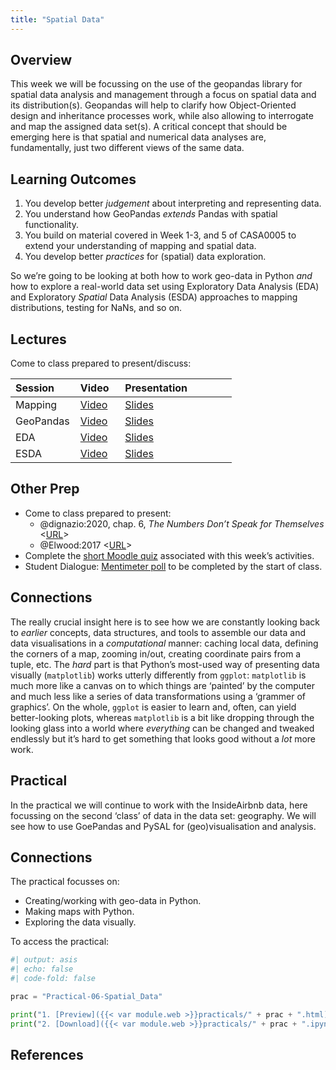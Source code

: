 ```yaml
---
title: "Spatial Data"
---
```


## Overview

This week we will be focussing on the use of the geopandas library for spatial data analysis and management through a focus on spatial data and its distribution(s). Geopandas will help to clarify how Object-Oriented design and inheritance processes work, while also allowing to interrogate and map the assigned data set(s). A critical concept that should be emerging here is that spatial and numerical data analyses are, fundamentally, just two different views of the same data. 

::: {.callout-important}
## Learning Outcomes

1. You develop better *judgement* about interpreting and representing data.
2. You understand how GeoPandas *extends* Pandas with spatial functionality.
3. You build on material covered in Week 1-3, and 5 of CASA0005 to extend your understanding of mapping and spatial data.
4. You develop better *practices* for (spatial) data exploration.
::: 

So we're going to be looking at both how to work geo-data in Python *and* how to explore a real-world data set using Exploratory Data Analysis (EDA) and Exploratory *Spatial* Data Analysis (ESDA) approaches to mapping distributions, testing for NaNs, and so on.

## Lectures

Come to class prepared to present/discuss:

| Session | Video | Presentation | 
| :------ | :---- | :----------- | 
| Mapping | [Video]({{< var vids.mapping >}}) | [Slides](../lectures/6.1-Mapping.qmd) | 
| GeoPandas | [Video]({{< var vids.geopandas >}}) | [Slides](../lectures/6.2-Geopandas.qmd) | 
| EDA | [Video]({{< var vids.eda >}}) |[Slides](../lectures/6.3-EDA.qmd) | 
| ESDA | [Video]({{< var vids.esda >}}) | [Slides](../lectures/6.4-ESDA.qmd) | 

## Other Prep

- Come to class prepared to present:
  - @dignazio:2020, chap. 6, *The Numbers Don't Speak for Themselves* <[URL](https://ucl.primo.exlibrisgroup.com/discovery/fulldisplay?docid=alma9931206723604761&context=L&vid=44UCL_INST:UCL_VU2&lang=en&search_scope=UCLLibraryCatalogue&adaptor=Local%20Search%20Engine&isFrbr=true&tab=UCLLibraryCatalogue&query=any,contains,D%5C%27Ignazio%20Data%20Feminism&sortby=date_d&facet=frbrgroupid,include,9041340239229546206&offset=0)> 
  - @Elwood:2017 <[URL](https://doi.org/10.1080/13658816.2017.1334892)>
- Complete the [short Moodle quiz]({{< var quiz.week6 >}}) associated with this week's activities.
- Student Dialogue: [Mentimeter poll](https://moodle.ucl.ac.uk/mod/url/view.php?id=4389751&forceview=1) to be completed by the start of class.

::: {.callout-tip}
## Connections

The really crucial insight here is to see how we are constantly looking back to *earlier* concepts, data structures, and tools to assemble our data and data visualisations in a *computational* manner: caching local data, defining the corners of a map, zooming in/out, creating coordinate pairs from a tuple, etc. The *hard* part is that Python's most-used way of presenting data visually (`matplotlib`) works utterly differently from `ggplot`: `matplotlib` is much more like a canvas on to which things are 'painted' by the computer and much less like a series of data transformations using a 'grammer of graphics'. On the whole, `ggplot` is easier to learn and, often, can yield better-looking plots, whereas `matplotlib` is a bit like dropping through the looking glass into a world where *everything* can be changed and tweaked endlessly but it's hard to get something that looks good without a *lot* more work.

:::

## Practical

In the practical we will continue to work with the InsideAirbnb data, here focussing on the second 'class' of data in the data set: geography. We will see how to use GoePandas and PySAL for (geo)visualisation and analysis.

::: {.callout-tip}
## Connections

The practical focusses on:

- Creating/working with geo-data in Python.
- Making maps with Python.
- Exploring the data visually.
:::

To access the practical:

```python
#| output: asis
#| echo: false
#| code-fold: false

prac = "Practical-06-Spatial_Data"

print("1. [Preview]({{< var module.web >}}practicals/" + prac + ".html)")
print("2. [Download]({{< var module.web >}}practicals/" + prac + ".ipynb)")

```

## References 
